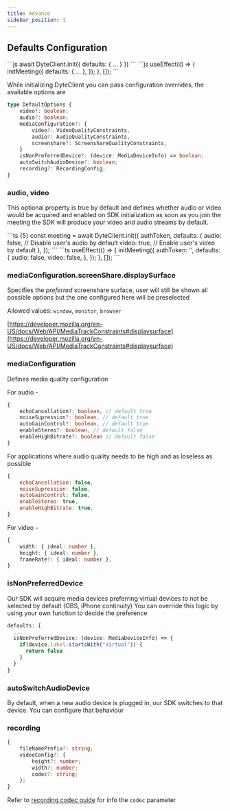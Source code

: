 ```yaml
---
title: Advance
sidebar_position: 1
---
```


## Defaults Configuration

<Tabs groupId="framework" defaultValue="react">
  <TabItem value="js" label="Javascript">
```js
await DyteClient.init({
  defaults: {
    ...
  }
})
```
	</TabItem>
  <TabItem value="react" label="React">
```js
useEffect(() => {
  initMeeting({
    defaults: {
      ...
    },
  });
}, []);
```
	</TabItem>
</Tabs>

While initializing DyteClient you can pass configuration overrides, the available options are

```ts
type DefaultOptions {
	video?: boolean;
	audio?: boolean;
	mediaConfiguration?: {
		video?: VideoQualityConstraints,
		audio?: AudioQualityConstraints,
		screenshare?: ScreenshareQualityConstraints,
	}
	isNonPreferredDevice?: (device: MediaDeviceInfo) => boolean;
	autoSwitchAudioDevice?: boolean;
	recording?: RecordingConfig;
}
```

### audio, video

This optional property is true by default and defines whether audio or video would be acquired and enabled on SDK initialization as soon as you join the meeting the SDK will produce your video and
audio streams by default.

<Tabs groupId="framework" defaultValue="react">
  <TabItem value="js" label="Javascript">
```ts {5}
const meeting = await DyteClient.init({
  authToken,
  defaults: {
    audio: false, // Disable user's audio by default
    video: true, // Enable user's video by default
  },
});
```
	</TabItem>
  <TabItem value="react" label="React">
```ts
useEffect(() => {
  initMeeting({
    authToken: '<auth-token>',
    defaults: {
      audio: false,
      video: false,
    },
  });
}, []);
```
	</TabItem>
</Tabs>

### mediaConfiguration.screenShare.displaySurface

Specifies the _preferred_ screenshare surface, user will still be shown all possible options but the one configured here will be preselected

Allowed values: `window`, `monitor`, `browser`

[https://developer.mozilla.org/en-US/docs/Web/API/MediaTrackConstraints#displaysurface](https://developer.mozilla.org/en-US/docs/Web/API/MediaTrackConstraints#displaysurface)

### mediaConfiguration

Defines media quality configuration

For audio -

```ts
{
	echoCancellation?: boolean, // default true
	noiseSupression?: boolean, // default true
	autoGainControl?: boolean, // default true
	enableStereo?: boolean, // default false
	enableHighBitrate?: boolean // default false
}
```

For applications where audio quality needs to be high and as loseless as possible

```js
{
	echoCancellation: false,
	noiseSupression: false,
	autoGainControl: false,
	enableStereo: true,
	enableHighBitrate: true,
}
```

For video -

```ts
{
	width: { ideal: number },
	height: { ideal: number },
	frameRate?: { ideal: number },
}
```

### isNonPreferredDevice

Our SDK will acquire media devices preferring virtual devices to not be selected by default (OBS, iPhone continuity)
You can override this logic by using your own function to decide the preference

```ts
defaults: {
  ...
  isNonPreferredDevice: (device: MediaDeviceInfo) => {
    if(device.label.startsWith("Virtual")) {
      return false
    }
  }
}
```

### autoSwitchAudioDevice

By default, when a new audio device is plugged in, our SDK switches to that device. You can configure that behaviour

### recording

```ts
{
	fileNamePrefix?: string;
	videoConfig?: {
		height?: number;
		width?: number;
		codec?: string;
	};
}
```

Refer to [recording codec guide](/guides/capabilities/recording/configure-codecs#configure-codecs) for info the `codec` parameter

<head>
  <title>Web Core Advance</title>
</head>
